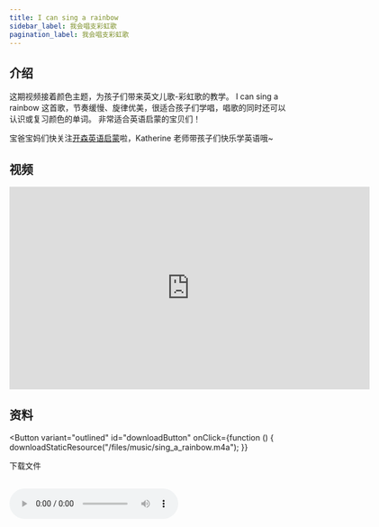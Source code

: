 ```yaml
---
title: I can sing a rainbow
sidebar_label: 我会唱支彩虹歌
pagination_label: 我会唱支彩虹歌
---
```




## 介绍

这期视频接着颜色主题，为孩子们带来英文儿歌-彩虹歌的教学。
I can sing a rainbow 这首歌，节奏缓慢、旋律优美，很适合孩子们学唱，唱歌的同时还可以认识或复习颜色的单词。
非常适合英语启蒙的宝贝们！

宝爸宝妈们快关注[开森英语启蒙](https://space.bilibili.com/20797715)啦，Katherine 老师带孩子们快乐学英语哦~

## 视频

<iframe
  src="https://player.bilibili.com/player.html?bvid=BV11y4y1o7JD&cid=1&page=1"
  scrolling="no"
  border="0"
  frameborder="no"
  framespacing="0"
  allowfullscreen="true"
  width="640"
  height="360"
></iframe>

## 资料

<Button
  variant="outlined"
  id="downloadButton"
  onClick={function () {
    downloadStaticResource("/files/music/sing_a_rainbow.m4a");
  }}
>
  下载文件
</Button>
<br />
<br />

<audio src="/files/music/sing_a_rainbow.m4a" controls>
  浏览器暂不支持播放音频，请更换浏览器或打开浏览器播放器音频权限
</audio>